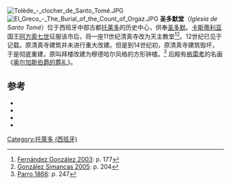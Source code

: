 [[File:Tolède_-_clocher_de_Santo_Tomé.JPG|thumb]]
[[File:El_Greco_-_The_Burial_of_the_Count_of_Orgaz.JPG|thumb]]
'''圣多默堂'''（''Iglesia de Santo Tomé''）位于西班牙中部古都[[托雷多_(西班牙)|托莱多]]的历史中心，供奉[[圣多默|圣多默]]。[[卡斯蒂利亚|卡斯蒂利亚]]国王[[阿方索七世_(卡斯蒂利亚)|阿方索七世]]征服该市后，将一座11世纪清真寺改为天主教堂<ref>[[#Fernández|Fernández González 2003]]: p. 177</ref><ref>[[#González|González Simancas 2005]]: p. 204</ref>。12世纪已见于记载。原清真寺建筑并未进行重大改建。但是到14世纪初，原清真寺建筑毁坏，于是彻底重建，原叫拜楼改建为穆德哈尔风格的方形钟楼。<ref>[[#Parro|Parro 1866]]: p. 247</ref> 后殿有[[格雷考|格雷考]]的名画《[[奥尔加斯伯爵的葬礼|奥尔加斯伯爵的葬礼]]》。

== 参考 ==
<references/>
*{{cite book|title=Gonzalo Ruiz de Toledo, Señor de Orgaz: (1323) |author= Demetrio Fernández González |publisher= Instituto Teológico San Ildefonso |year=2003|location= Toledo|ISBN = 978-84-93253585|ref= Fernández}}
*{{cite book|title=Toledo: Sus Monumentos Y El Arte Ornamental |author=Manuel González Simancas|year=2005|publisher=Maxtor|ISBN= 84-9761-148-9|location=Valladolid|ref=González}}
*{{cite book|title=Crónica de la provincia de Toledo |author=Eduardo de Mariátegui|location= Madrid|year= 1866|publisher= Ronchi y Compañía|ref= Mariátegui}}
*{{cite book|title=Toledo en la mano o descripción histórico-artística de la magnífica catedral y de los demás céleb res monumentos: tomo II|author= Sixto Ramón Parro|year=1857|location=Toledo|publisher= Imprenta y Librería Severiano López Fando|ref= Parro}}

{{commonscat|Church of Santo Tomé (Toledo)}}
[[Category:托萊多_(西班牙)|Category:托萊多 (西班牙)]]